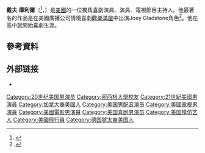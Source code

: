 {{Infobox person
|image       = Wikicoulier.png
|caption     = Coulier in 2010
|birth_date  = {{Birth date and age|mf=yes|1959|9|21}}
|birth_place = 美國密歇根州St. Clair Shores
|occupation  = 喜劇演員、演員、主持人
|years_active = 1979–現在
|spouse       = {{ubl|{{marriage|[[Jayne_Modean|Jayne Modean]]|1990|1992}}|{{marriage|Melissa Bring|2014|}}}}
|children     = 1
|website      = {{url|davecoulier.tv}}
}}

'''戴夫·庫利爾'''（{{lang-en|David Alan "Dave" Coulier}}<ref name=tvg>{{cite web | url = http://www.tvguide.com/celebrities/dave-coulier/bio/146273 | publisher = [[TV_Guide|TVGuide.com]] | title = Dave Coulier | accessdate = June 11, 2014 | archive-date = 2020-09-23 | archive-url = https://web.archive.org/web/20200923115554/https://www.tvguide.com/celebrities/dave-coulier/bio/146273/ | dead-url = no }}</ref>，{{bd|1959年|9月21日||}}）是[[美國|美國]]的一位獨角喜劇演員、演員、電視節目主持人。他最著名的作品是在美國廣播公司情境喜劇[[歡樂滿屋|歡樂滿屋]]中出演Joey Gladstone角色<ref>{{cite news|url=http://pqasb.pqarchiver.com/postcrescent/access/1876067551.html?FMT=ABS&FMTS=ABS:FT&type=current&date=Oct+07%2C+2009&author=Cheryl+Anderson&pub=The+Post+-+Crescent&desc=Standup+comedian+Dave+Coulier+best+known+as+Uncle+Joey+on+ABC's+%22Full+House%22+brings+comic+act+to+Comedy+Quarter+in+Neenah&pqatl=google|title=''Coulier on ABC's Full House''|publisher=pqasb.pqarchiver.com|accessdate=2010-12-02|first=Cheryl|last=Anderson|date=October 7, 2009|archive-date=2012-07-24|archive-url=https://web.archive.org/web/20120724231000/http://pqasb.pqarchiver.com/postcrescent/access/1876067551.html?FMT=ABS&FMTS=ABS:FT&type=current&date=Oct+07%2C+2009&author=Cheryl+Anderson&pub=The+Post+-+Crescent&desc=Standup+comedian+Dave+Coulier+best+known+as+Uncle+Joey+on+ABC's+%22Full+House%22+brings+comic+act+to+Comedy+Quarter+in+Neenah&pqatl=google|dead-url=no}}</ref>。他在高中就開始喜劇生涯。

==參考資料==
{{Reflist}}

== 外部链接 ==
{{portal|人物}}
*{{IMDb name|0183417}}

{{Authority control}}

{{DEFAULTSORT:Coulier, Dave}}
[[Category:20世纪美国男演员|Category:20世纪美国男演员]]
[[Category:密西根大學校友|Category:密西根大學校友]]
[[Category:21世紀美國男演員|Category:21世紀美國男演員]]
[[Category:加拿大裔美國人|Category:加拿大裔美國人]]
[[Category:美国男配音演员|Category:美国男配音演员]]
[[Category:美國電視男演員|Category:美國電視男演員]]
[[Category:美國電影男演員|Category:美國電影男演員]]
[[Category:美国喜剧男演员|Category:美国喜剧男演员]]
[[Category:美国模仿艺人|Category:美国模仿艺人]]
[[Category:美國飛行員|Category:美國飛行員]]
[[Category:德国犹太裔美国人|Category:德国犹太裔美国人]]